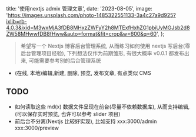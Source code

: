   title: '使用nextjs admix 管理文章',
  date: '2023-08-05',
  image:
    'https://images.unsplash.com/photo-1485322551133-3a4c27a9d925?ixlib=rb-4.0.3&ixid=M3wxMjA3fDB8MHxzZWFyY2h8MTExfHxhZG1pbiUyMGJsb2d8ZW58MHwwfDB8fHww&auto=format&fit=crop&w=600&q=60',
};

> 希望写一个 Nextjs 博客后台管理系统, 从而练习如何使用 nextjs 写后台(零后台管理项目经验), 下列想法仅作为前期雏形, 有很大概率 v0.0.1 都发布出来, 可能需要参考别的后台管理系统

- (在线, 本地)编辑,新建, 删除, 预览, 发布文章, 有点类似 CMS

## TODO

- 如何读取这些 md(x) 数据文件呈现在前台(尽量不依赖数据库), 从而支持编辑, (可以保存实时预览, 也许可以参考 slider 项目)
- 前后台不分离(Nextjs 比较好实现), 比如支持 xxx:3000/admin xxx:3000/preview
